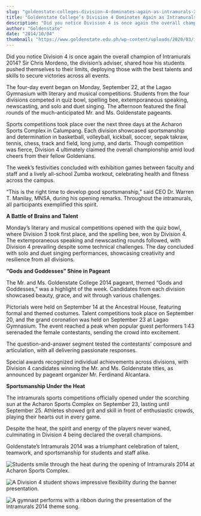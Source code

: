 ```yaml
---
slug: "goldenstate-colleges-division-4-dominates-again-as-intramurals-2014-overall-champion"
title: "Goldenstate College’s Division 4 Dominates Again as Intramurals 2014 Overall Champion"
description: "Did you notice Division 4 is once again the overall champion of Intramurals 2014? Sir..."
author: "Goldenstate"
date: "2014/10/04"
thumbnail: "https://www.goldenstate.edu.ph/wp-content/uploads/2020/03/intra-2014-01.jpg"
---
```


Did you notice Division 4 is once again the overall champion of Intramurals 2014? Sir Chris Mordeno, the division’s adviser, shared how his students pushed themselves to their limits, deploying those with the best talents and skills to secure victories across all events.

The four-day event began on Monday, September 22, at the Lagao Gymnasium with literary and musical competitions. Students from the four divisions competed in quiz bowl, spelling bee, extemporaneous speaking, newscasting, and solo and duet singing. The afternoon featured the final rounds of the much-anticipated Mr. and Ms. Goldenstate pageants.

Sports competitions took place over the next three days at the Acharon Sports Complex in Calumpang. Each division showcased sportsmanship and determination in basketball, volleyball, kickball, soccer, sepak takraw, tennis, chess, track and field, long jump, and darts. Though competition was fierce, Division 4 ultimately claimed the overall championship amid loud cheers from their fellow Goldenians.

The week’s festivities concluded with exhibition games between faculty and staff and a lively all-school Zumba workout, celebrating health and fitness across the campus.

“This is the right time to develop good sportsmanship,” said CEO Dr. Warren T. Manilay, MNSA, during his opening remarks. Throughout the intramurals, all participants exemplified this spirit.

**A Battle of Brains and Talent**

Monday’s literary and musical competitions opened with the quiz bowl, where Division 3 took first place, and the spelling bee, won by Division 4. The extemporaneous speaking and newscasting rounds followed, with Division 4 prevailing despite some technical challenges. The day concluded with solo and duet singing performances, showcasing creativity and resilience from all divisions.

**“Gods and Goddesses” Shine in Pageant**

The Mr. and Ms. Goldenstate College 2014 pageant, themed “Gods and Goddesses,” was a highlight of the week. Candidates from each division showcased beauty, grace, and wit through various challenges.

Pictorials were held on September 14 at the Ancestral House, featuring formal and themed costumes. Talent competitions took place on September 20, and the grand coronation was held on September 23 at Lagao Gymnasium. The event reached a peak when popular guest performers 1:43 serenaded the female contestants, sending the crowd into excitement.

The question-and-answer segment tested the contestants’ composure and articulation, with all delivering passionate responses.

Special awards recognized individual achievements across divisions, with Division 4 candidates winning the Mr. and Ms. Goldenstate titles, as announced by pageant organizer Mr. Ferdinand Alcantara.

**Sportsmanship Under the Heat**

The intramurals sports competitions officially opened under the scorching sun at the Acharon Sports Complex on September 23, lasting until September 25. Athletes showed grit and skill in front of enthusiastic crowds, playing their hearts out in every game.

Despite the heat, the spirit and energy of the players never waned, culminating in Division 4 being declared the overall champions.

Goldenstate’s Intramurals 2014 was a triumphant celebration of talent, teamwork, and sportsmanship for students and staff alike.

![Students smile through the heat during the opening of Intramurals 2014 at Acharon Sports Complex.](https://www.goldenstate.edu.ph/wp-content/uploads/2020/03/intra-2014-02.jpg)

![A Division 4 student shows impressive flexibility during the banner presentation.](https://www.goldenstate.edu.ph/wp-content/uploads/2020/03/intra-2014-03.jpg)

![A gymnast performs with a ribbon during the presentation of the Intramurals 2014 theme song.](https://www.goldenstate.edu.ph/wp-content/uploads/2020/03/intra-2014-04.jpg)
